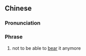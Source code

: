 ==Chinese==
{{zh-forms|lit=to not have eyes to see}}

===Pronunciation===
{{zh-pron
|c=mou5 ngaan5 tai2
|cat=ph
}}

===Phrase===
{{zh-phrase}}

# {{lb|zh|Cantonese}} not to be able to [[bear]] it anymore
#: {{zh-x|我 冇眼睇。|I '''can't stand anymore'''. [Literally: I have no eyes to see / I have no eyes to watch with]|C-GZ}}
